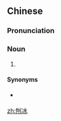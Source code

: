 {{also|鉋冰}}
==Chinese==
{{zh-forms|t2=鉋冰}}
{{wikipedia|lang=zh}}

===Pronunciation===
{{zh-pron
|m=bàobīng
|c=paau4 bing1
|cat=n
}}

===Noun===
{{zh-noun}}

# {{w|baobing}} {{gloss|a Chinese shaved ice dessert}}

====Synonyms====
* {{qualifier|Min Nan}} {{zh-l|礤冰|tr=chhoah-peng}}

{{zh-cat|Desserts}}

[[zh:刨冰]]